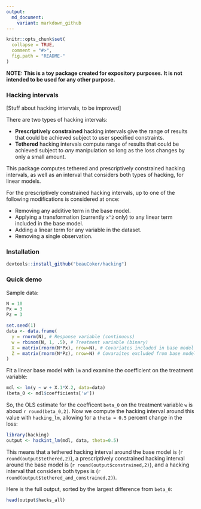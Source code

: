 ```yaml
---
output:
  md_document:
    variant: markdown_github
---
```


<!-- README.md is generated from README.Rmd. Please edit that file -->

```r
knitr::opts_chunk$set(
  collapse = TRUE,
  comment = "#>",
  fig.path = "README-"
)
```

**NOTE: This is a toy package created for expository purposes. It is not intended to be used for any other purpose.**

### Hacking intervals

[Stuff about hacking intervals, to be improved]

There are two types of hacking intervals:

* **Prescriptively constrained** hacking intervals give the range of results that could be achieved subject to user specified constraints.
* **Tethered** hacking intervals compute range of results that could be achieved subject to *any* manipulation so long as the loss changes by only a small amount. 

This package computes tethered and prescriptively constrained hacking intervals, as well as an interval that considers both types of hacking, for linear models. 

For the prescriptively constrained hacking intervals, up to one of the following modifications is considered at once:

* Removing any additive term in the base model.
* Applying a transformation (currently `x^2` only) to any linear term included in the base model. 
* Adding a linear term for any variable in the dataset. 
* Removing a single observation.

### Installation

```r
devtools::install_github("beauCoker/hacking")
```
  
### Quick demo

Sample data:

```r
N = 10
Px = 3
Pz = 3

set.seed(1)
data <- data.frame(
  y = rnorm(N), # Response variable (continuous)
  w = rbinom(N, 1, .5), # Treatment variable (binary)
  X = matrix(rnorm(N*Px), nrow=N), # Covariates included in base model
  Z = matrix(rnorm(N*Pz), nrow=N) # Covaraites excluded from base model
)
```

Fit a linear base model with `lm` and examine the coefficient on the treatment variable:

```r
mdl <- lm(y ~ w + X.1*X.2, data=data)
(beta_0 <- mdl$coefficients['w'])
```

So, the OLS estimate for the coefficent `beta_0` on the treatment variable `w` is aboud `r round(beta_0,2)`. Now we compute the hacking interval around this value with `hacking_lm`, allowing for a `theta = 0.5` percent change in the loss:

```r
library(hacking)
output <- hackint_lm(mdl, data, theta=0.5)
```

This means that a tethered hacking interval around the base model is (`r round(output$tethered,2)`), a prescriptively constrained hacking interval around the base model is (`r round(output$constrained,2)`), and a hacking interval that considers both types is (`r round(output$tethered_and_constrained,2)`).

Here is the full output, sorted by the largest difference from `beta_0`:

```r
head(output$hacks_all)
```

